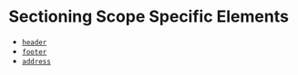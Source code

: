 
<Meta title="Development/Inventory of Things/Elements/Sectioning/Scope" />

# Sectioning Scope Specific Elements

- [`header`](https://developer.mozilla.org/en-US/docs/Web/HTML/Element/header)
- [`footer`](https://developer.mozilla.org/en-US/docs/Web/HTML/Element/footer)
- [`address`](https://developer.mozilla.org/en-US/docs/Web/HTML/Element/address)
